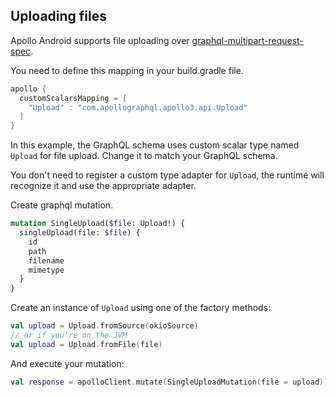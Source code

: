 
## Uploading files

Apollo Android supports file uploading over [graphql-multipart-request-spec](https://github.com/jaydenseric/graphql-multipart-request-spec).

You need to define this mapping in your build.gradle file.

```groovy
apollo {
  customScalarsMapping = [
    "Upload" : "com.apollographql.apollo3.api.Upload"
  ]
}
```

In this example, the GraphQL schema uses custom scalar type named `Upload` for file upload.
Change it to match your GraphQL schema.

You don't need to register a custom type adapter for `Upload`, the runtime will recognize it and use the appropriate adapter.

Create graphql mutation.

```graphql
mutation SingleUpload($file: Upload!) {
  singleUpload(file: $file) {
    id
    path
    filename
    mimetype
  }
}
```

Create an instance of `Upload` using one of the factory methods:

```kotlin
val upload = Upload.fromSource(okioSource)
// or if you're on the JVM
val upload = Upload.fromFile(file)
```

And execute your mutation:

```kotlin
val response = apolloClient.mutate(SingleUploadMutation(file = upload))
```
